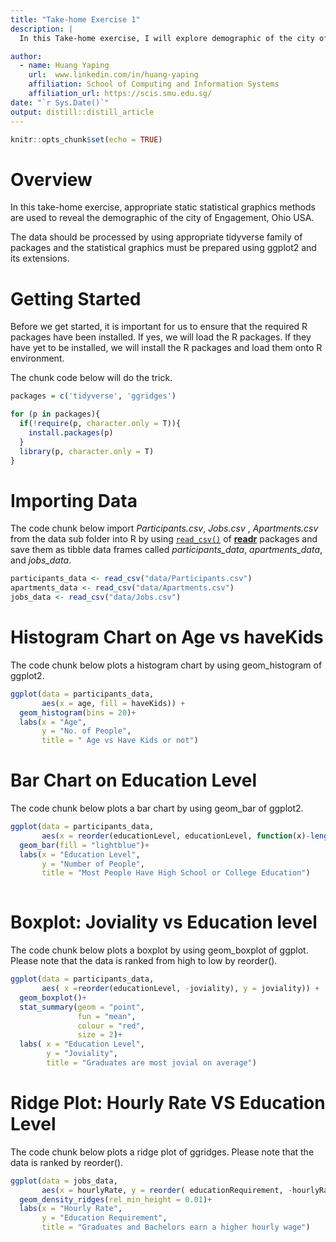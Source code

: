 ```yaml
---
title: "Take-home Exercise 1"
description: |
  In this Take-home exercise, I will explore demographic of the city of Engagement, Ohio USA by using appropriate static statistical graphics methods. The data should be processed by using appropriate [`tidyverse`](https://www.tidyverse.org/) family of packages and the statistical graphics must be prepared using [`ggplot2`](https://ggplot2.tidyverse.org/) and its extensions.

author:
  - name: Huang Yaping
    url:  www.linkedin.com/in/huang-yaping
    affiliation: School of Computing and Information Systems
    affiliation_url: https://scis.smu.edu.sg/
date: "`r Sys.Date()`"
output: distill::distill_article
---
```


```r
knitr::opts_chunk$set(echo = TRUE)
```

# Overview

In this take-home exercise, appropriate static statistical graphics methods are used to reveal the demographic of the city of Engagement, Ohio USA. 

The data should be processed by using appropriate tidyverse family of packages and the statistical graphics must be prepared using ggplot2 and its extensions.

# Getting Started

Before we get started, it is important for us to ensure that the required R packages have been installed. If yes, we will load the R packages. If they have yet to be installed, we will install the R packages and load them onto R environment.

The chunk code below will do the trick.

```r
packages = c('tidyverse', 'ggridges')

for (p in packages){
  if(!require(p, character.only = T)){
    install.packages(p) 
  }
  library(p, character.only = T)
}


```

# Importing Data

The code chunk below import *Participants.csv*, *Jobs.csv *, *Apartments.csv* from the data sub folder into R by using [`read_csv()`](https://readr.tidyverse.org/reference/read_delim.html) of [**readr** ](https://readr.tidyverse.org/) packages and save them as tibble data frames called *participants_data*, *apartments_data*, and *jobs_data*. 

```r
participants_data <- read_csv("data/Participants.csv")
apartments_data <- read_csv("data/Apartments.csv")
jobs_data <- read_csv("data/Jobs.csv")

```

# Histogram Chart on Age vs haveKids

The code chunk below plots a histogram chart by using geom_histogram of ggplot2. 

```r
ggplot(data = participants_data, 
       aes(x = age, fill = haveKids)) +
  geom_histogram(bins = 20)+
  labs(x = "Age",
       y = "No. of People",
       title = " Age vs Have Kids or not")

```

# Bar Chart on Education Level

The code chunk below plots a bar chart by using geom_bar of ggplot2. 

```r
ggplot(data = participants_data, 
       aes(x = reorder(educationLevel, educationLevel, function(x)-length(x)))) +
  geom_bar(fill = "lightblue")+
  labs(x = "Education Level",
       y = "Number of People",
       title = "Most People Have High School or College Education")
  
```

# Boxplot: Joviality vs Education level 

The code chunk below plots a boxplot by using geom_boxplot of ggplot. 
Please note that the data is ranked from high to low by reorder(). 

```r
ggplot(data = participants_data, 
       aes( x =reorder(educationLevel, -joviality), y = joviality)) +
  geom_boxplot()+
  stat_summary(geom = "point",
               fun = "mean",
               colour = "red",
               size = 2)+
  labs( x = "Education Level",
        y = "Joviality",
        title = "Graduates are most jovial on average")

```


# Ridge Plot: Hourly Rate VS Education Level

The code chunk below plots a ridge plot of ggridges. Please note that the data is ranked by reorder(). 

```r

ggplot(data = jobs_data,
       aes(x = hourlyRate, y = reorder( educationRequirement, -hourlyRate))) +
  geom_density_ridges(rel_min_height = 0.01)+
  labs(x = "Hourly Rate",
       y = "Education Requirement", 
       title = "Graduates and Bachelors earn a higher hourly wage")

```